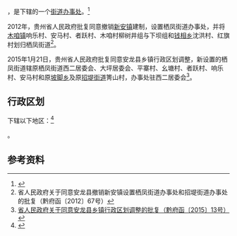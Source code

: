 {{中国乡级行政区|52/23/28/100/000}}

'''{{PAGENAMEBASE}}'''，是{{PRC admin/fullname|52/23/28/100/000|3}}下辖的一个[[街道办事处|街道办事处]]。<ref>{{PRC admin/ref sgc|{{PRC admin/parent|52/23/28/100/000}}}}</ref>

2012年，贵州省人民政府批复同意撤销[[新安镇_(安龙县)|新安镇]]建制，设置栖凤街道办事处，并将[[木咱镇|木咱镇]]响乐村、安马村、者跃村、木咱村柳树井组与下坝组和[[钱相乡|钱相乡]]沈洪村、红旗村划归栖凤街道<ref>省人民政府关于同意安龙县撤销新安镇设置栖凤街道办事处和招堤街道办事处的批复（黔府函〔2012〕67号）</ref>。

2015年1月21日，贵州省人民政府批复同意安龙县乡镇行政区划调整，新设置的栖凤街道辖原栖凤街道西二居委会、大坪居委会、平寨村、幺塘村、者跃村、响乐村、安马村和原[[坡脚乡|坡脚乡]]及原[[招堤街道|招堤街道]]箐山村，办事处驻西二居委会<ref>[http://www.gzgov.gov.cn/xxgk/jbxxgk/fgwj/zfwj/qfh/201507/t20150703_298257.html 省人民政府关于同意安龙县乡镇行政区划调整的批复（黔府函〔2015〕13号）] {{webarchive|url=https://web.archive.org/web/20170906225030/http://www.gzgov.gov.cn/xxgk/jbxxgk/fgwj/zfwj/qfh/201507/t20150703_298257.html |date=2017-09-06 }}</ref>。

== 行政区划 ==

{{PAGENAMEBASE}}下辖以下地区：<ref>{{PRC admin/ref sgc|52/23/28/100/000}}</ref>

{{PRC admin/children|52/23/28/100/000}}。

== 参考资料 ==

{{reflist}}

{{行政区划小作品}}
{{PRC admin/navcat|52/23/28/100/000}}